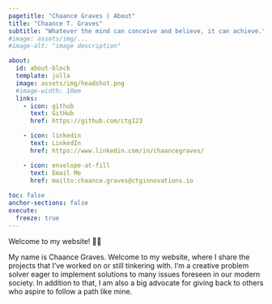 ```yaml
---
pagetitle: "Chaance Graves | About"
title: "Chaance T. Graves"
subtitle: "Whatever the mind can conceive and believe, it can achieve."
#image: assets/img/...
#image-alt: "image description"

about:
  id: about-block
  template: jolla
  image: assets/img/headshot.png
  #image-width: 10em
  links:
    - icon: github
      text: GitHub
      href: https://github.com/ctg123

    - icon: linkedin
      text: LinkedIn
      href: https://www.linkedin.com/in/chaancegraves/

    - icon: envelope-at-fill
      text: Email Me
      href: mailto:chaance.graves@ctginnovations.io
   
toc: false
anchor-sections: false
execute: 
  freeze: true
---
```


::: {#about-block}
:::

Welcome to my website! 👋🏾

My name is Chaance Graves. Welcome to my website, where I share the projects that I’ve worked on or still tinkering with. I’m a creative problem solver eager to implement solutions to many issues foreseen in our modern society. In addition to that, I am also a big advocate for giving back to others who aspire to follow a path like mine.

